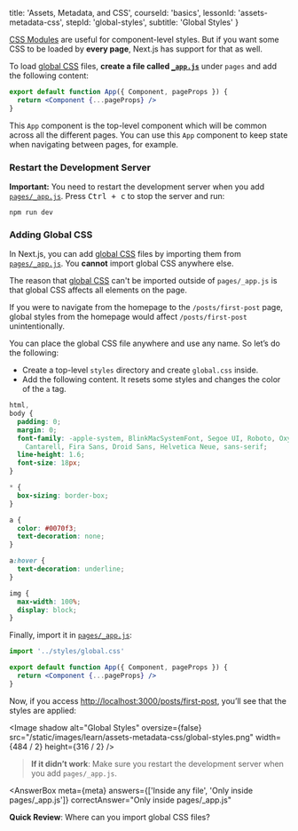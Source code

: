 
  title: 'Assets, Metadata, and CSS',
  courseId: 'basics',
  lessonId: 'assets-metadata-css',
  stepId: 'global-styles',
  subtitle: 'Global Styles'
}

[CSS Modules](/docs/basic-features/built-in-css-support#adding-component-level-css) are useful for component-level styles. But if you want some CSS to be loaded by **every page**, Next.js has support for that as well.

To load [global CSS](/docs/basic-features/built-in-css-support#adding-a-global-stylesheet) files, **create a file called [`_app.js`](/docs/advanced-features/custom-app)** under `pages` and add the following content:

```jsx
export default function App({ Component, pageProps }) {
  return <Component {...pageProps} />
}
```

This `App` component is the top-level component which will be common across all the different pages. You can use this `App` component to keep state when navigating between pages, for example.

### Restart the Development Server

**Important:** You need to restart the development server when you add [`pages/_app.js`](/docs/advanced-features/custom-app). Press <kbd>Ctrl + c</kbd> to stop the server and run:

```shell
npm run dev
```

### Adding Global CSS

In Next.js, you can add [global CSS](/docs/basic-features/built-in-css-support#adding-a-global-stylesheet) files by importing them from [`pages/_app.js`](/docs/advanced-features/custom-app). You **cannot** import global CSS anywhere else.

The reason that [global CSS](/docs/basic-features/built-in-css-support#adding-a-global-stylesheet) can't be imported outside of `pages/_app.js` is that global CSS affects all elements on the page.

If you were to navigate from the homepage to the `/posts/first-post` page, global styles from the homepage would affect `/posts/first-post` unintentionally.

You can place the global CSS file anywhere and use any name. So let’s do the following:

- Create a top-level `styles` directory and create `global.css` inside.
- Add the following content. It resets some styles and changes the color of the `a` tag.

```css
html,
body {
  padding: 0;
  margin: 0;
  font-family: -apple-system, BlinkMacSystemFont, Segoe UI, Roboto, Oxygen, Ubuntu,
    Cantarell, Fira Sans, Droid Sans, Helvetica Neue, sans-serif;
  line-height: 1.6;
  font-size: 18px;
}

* {
  box-sizing: border-box;
}

a {
  color: #0070f3;
  text-decoration: none;
}

a:hover {
  text-decoration: underline;
}

img {
  max-width: 100%;
  display: block;
}
```

Finally, import it in [`pages/_app.js`](/docs/advanced-features/custom-app):

```jsx
import '../styles/global.css'

export default function App({ Component, pageProps }) {
  return <Component {...pageProps} />
}
```

Now, if you access [http://localhost:3000/posts/first-post](http://localhost:3000/posts/first-post), you’ll see that the styles are applied:

<Image
  shadow
  alt="Global Styles"
  oversize={false}
  src="/static/images/learn/assets-metadata-css/global-styles.png"
  width={484 / 2}
  height={316 / 2}
/>

> **If it didn’t work**: Make sure you restart the development server when you add `pages/_app.js`.

<AnswerBox
  meta={meta}
  answers={['Inside any file', 'Only inside pages/_app.js']}
  correctAnswer="Only inside pages/_app.js"
>

**Quick Review**: Where can you import global CSS files?

</AnswerBox>

